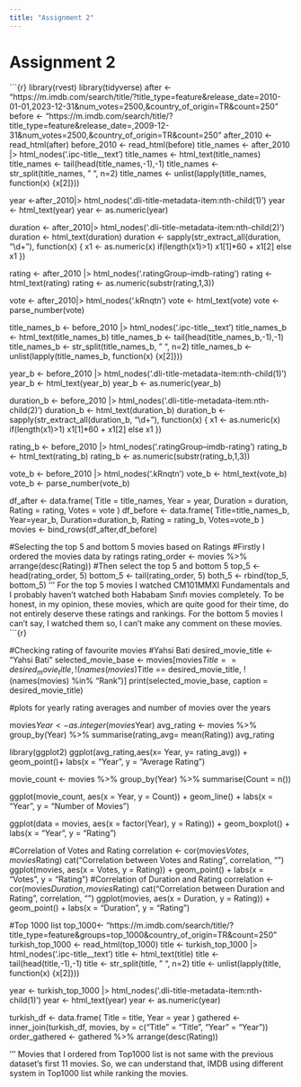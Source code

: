 ```yaml
---
title: "Assignment 2"
---
```


# Assignment 2

\`\`\`{r} library(rvest) library(tidyverse) after \<- "https://m.imdb.com/search/title/?title_type=feature&release_date=2010-01-01,2023-12-31&num_votes=2500,&country_of_origin=TR&count=250" before \<- "https://m.imdb.com/search/title/?title_type=feature&release_date=,2009-12-31&num_votes=2500,&country_of_origin=TR&count=250" after_2010 \<- read_html(after) before_2010 \<- read_html(before) title_names \<- after_2010 \|\> html_nodes('.ipc-title\_\_text') title_names \<- html_text(title_names) title_names \<- tail(head(title_names,-1),-1) title_names \<- str_split(title_names, " ", n=2) title_names \<- unlist(lapply(title_names, function(x) {x\[2\]}))

year \<-after_2010\|\> html_nodes('.dli-title-metadata-item:nth-child(1)') year \<- html_text(year) year \<- as.numeric(year)

duration \<- after_2010\|\> html_nodes('.dli-title-metadata-item:nth-child(2)') duration \<- html_text(duration) duration \<- sapply(str_extract_all(duration, "\\d+"), function(x) { x1 \<- as.numeric(x) if(length(x1)\>1) x1\[1\]\*60 + x1\[2\] else x1 })

rating \<- after_2010 \|\> html_nodes('.ratingGroup--imdb-rating') rating \<- html_text(rating) rating \<- as.numeric(substr(rating,1,3))

vote \<- after_2010\|\> html_nodes('.kRnqtn') vote \<- html_text(vote) vote \<- parse_number(vote)

title_names_b \<- before_2010 \|\> html_nodes('.ipc-title\_\_text') title_names_b \<- html_text(title_names_b) title_names_b \<- tail(head(title_names_b,-1),-1) title_names_b \<- str_split(title_names_b, " ", n=2) title_names_b \<- unlist(lapply(title_names_b, function(x) {x\[2\]}))

year_b \<- before_2010 \|\> html_nodes('.dli-title-metadata-item:nth-child(1)') year_b \<- html_text(year_b) year_b \<- as.numeric(year_b)

duration_b \<- before_2010 \|\> html_nodes('.dli-title-metadata-item:nth-child(2)') duration_b \<- html_text(duration_b) duration_b \<- sapply(str_extract_all(duration_b, "\\d+"), function(x) { x1 \<- as.numeric(x) if(length(x1)\>1) x1\[1\]\*60 + x1\[2\] else x1 })

rating_b \<- before_2010 \|\> html_nodes('.ratingGroup--imdb-rating') rating_b \<- html_text(rating_b) rating_b \<- as.numeric(substr(rating_b,1,3))

vote_b \<- before_2010 \|\> html_nodes('.kRnqtn') vote_b \<- html_text(vote_b) vote_b \<- parse_number(vote_b)

df_after \<- data.frame( Title = title_names, Year = year, Duration = duration, Rating = rating, Votes = vote ) df_before \<- data.frame( Title=title_names_b, Year=year_b, Duration=duration_b, Rating = rating_b, Votes=vote_b ) movies \<- bind_rows(df_after,df_before)

#Selecting the top 5 and bottom 5 movies based on Ratings #Firstly I ordered the movies data by ratings rating_order \<- movies %\>% arrange(desc(Rating)) #Then select the top 5 and bottom 5 top_5 \<- head(rating_order, 5) bottom_5 \<- tail(rating_order, 5) both_5 \<- rbind(top_5, bottom_5) ''' For the top 5 movies I watched CM101MMXI Fundamentals and I probably haven't watched both Hababam Sınıfı movies completely. To be honest, in my opinion, these movies, which are quite good for their time, do not entirely deserve these ratings and rankings. For the bottom 5 movies I can't say, I watched them so, I can't make any comment on these movies. \`\`\`{r}

#Checking rating of favourite movies #Yahsi Bati desired_movie_title \<- "Yahsi Bati" selected_movie_base \<- movies\[movies$Title == desired_movie_title, !(names(movies) %in% "Rank")] print(selected_movie_base, caption = desired_movie_title) #Dügün Dernek desired_movie_title <- "Dügün Dernek" selected_movie_base <- movies[movies$Title == desired_movie_title, !(names(movies) %in% "Rank")\] print(selected_movie_base, caption = desired_movie_title)

#plots for yearly rating averages and number of movies over the years

movies$Year <- as.integer(movies$Year) avg_rating \<- movies %\>% group_by(Year) %\>% summarise(rating_avg= mean(Rating)) avg_rating

library(ggplot2) ggplot(avg_rating,aes(x= Year, y= rating_avg)) + geom_point()+ labs(x = "Year", y = "Average Rating")

movie_count \<- movies %\>% group_by(Year) %\>% summarise(Count = n())

ggplot(movie_count, aes(x = Year, y = Count)) + geom_line() + labs(x = "Year", y = "Number of Movies")

ggplot(data = movies, aes(x = factor(Year), y = Rating)) + geom_boxplot() + labs(x = "Year", y = "Rating")

#Correlation of Votes and Rating correlation \<- cor(movies$Votes,movies$Rating) cat("Correlation between Votes and Rating", correlation, "\n") ggplot(movies, aes(x = Votes, y = Rating)) + geom_point() + labs(x = "Votes", y = "Rating") #Correlation of Duration and Rating correlation \<- cor(movies$Duration,movies$Rating) cat("Correlation between Duration and Rating", correlation, "\n") ggplot(movies, aes(x = Duration, y = Rating)) + geom_point() + labs(x = "Duration", y = "Rating")

#Top 1000 list top_1000\<- "https://m.imdb.com/search/title/?title_type=feature&groups=top_1000&country_of_origin=TR&count=250" turkish_top_1000 \<- read_html(top_1000) title \<- turkish_top_1000 \|\> html_nodes('.ipc-title\_\_text') title \<- html_text(title) title \<- tail(head(title,-1),-1) title \<- str_split(title, " ", n=2) title \<- unlist(lapply(title, function(x) {x\[2\]}))

year \<- turkish_top_1000 \|\> html_nodes('.dli-title-metadata-item:nth-child(1)') year \<- html_text(year) year \<- as.numeric(year)

turkish_df \<- data.frame( Title = title, Year = year ) gathered \<- inner_join(turkish_df, movies, by = c("Title" = "Title", "Year" = "Year")) order_gathered \<- gathered %\>% arrange(desc(Rating))

''' Movies that I ordered from Top1000 list is not same with the previous dataset's first 11 movies. So, we can understand that, IMDB using different system in Top1000 list while ranking the movies.
